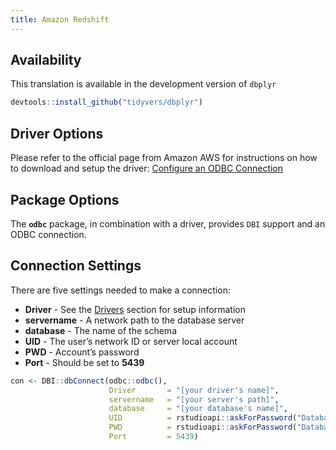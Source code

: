 ```yaml
---
title: Amazon Redshift
---
```


## Availability

This translation is available in the development version of `dbplyr`

```r
devtools::install_github("tidyvers/dbplyr")
```

## Driver Options

Please refer to the official page from Amazon AWS for instructions on how to download and setup the driver: [Configure an ODBC Connection](http://docs.aws.amazon.com/redshift/latest/mgmt/configure-odbc-connection.html)

## Package Options

The **`odbc`** package, in combination with a driver, provides `DBI` support and an ODBC connection.

## Connection Settings

There are five settings needed to make a connection:

  - **Driver** - See the [Drivers](drivers) section for setup information 
  - **servername** - A network path to the database server
  - **database** - The name of the schema
  - **UID** - The user's network ID or server local account
  - **PWD** - Account's password
  - **Port** - Should be set to **5439**

```r

con <- DBI::dbConnect(odbc::odbc(),
                      Driver       = "[your driver's name]",
                      servername   = "[your server's path]",
                      database     = "[your database's name]",
                      UID          = rstudioapi::askForPassword("Database user"),
                      PWD          = rstudioapi::askForPassword("Database password"),
                      Port         = 5439)

```



